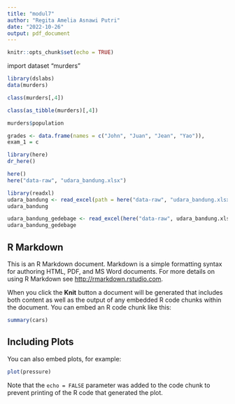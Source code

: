 ```yaml
---
title: "modul7"
author: "Regita Amelia Asnawi Putri"
date: "2022-10-26"
output: pdf_document
---
```


```r
knitr::opts_chunk$set(echo = TRUE)
```

import dataset "murders"
```r
library(dslabs)
data(murders)
```


```r
class(murders[,4])
```

```r
class(as_tibble(murders)[,4])
```



```r
murders$population
```

```r
grades <- data.frame(names = c("John", "Juan", "Jean", "Yao")),
exam_1 = c
```


```r
library(here)
dr_here()
```

```r
here()
here("data-raw", "udara_bandung.xlsx")
```

```r
library(readxl)
udara_bandung <- read_excel(path = here("data-raw", "udara_bandung.xlsx"))
udara_bandung
```


```r
udara_bandung_gedebage <- read_excel(here("data-raw", udara_bandung.xlsx), sheet = 2)
udara_bandung_gedebage
```









## R Markdown

This is an R Markdown document. Markdown is a simple formatting syntax for authoring HTML, PDF, and MS Word documents. For more details on using R Markdown see <http://rmarkdown.rstudio.com>.

When you click the **Knit** button a document will be generated that includes both content as well as the output of any embedded R code chunks within the document. You can embed an R code chunk like this:

```r
summary(cars)
```

## Including Plots

You can also embed plots, for example:

```r
plot(pressure)
```

Note that the `echo = FALSE` parameter was added to the code chunk to prevent printing of the R code that generated the plot.
